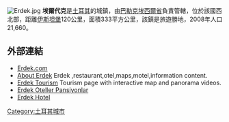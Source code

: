[[File:Erdek.jpg|thumb]]
'''埃爾代克'''是[[土耳其|土耳其]]的城鎮，由[[巴勒克埃西爾省|巴勒克埃西爾省]]負責管轄，位於該國西北部，距離[[伊斯坦堡|伊斯坦堡]]120公里，面積333平方公里，該鎮是旅遊勝地，2008年人口21,660。

==外部連結==
*[http://www.erdek.com/ Erdek.com]{{Wayback|url=http://www.erdek.com/ |date=20111109052104 }}
*[http://www.kapidag.com/erdek/ About Erdek] {{Wayback|url=http://www.kapidag.com/erdek/ |date=20201023114754 }} Erdek ,restaurant,otel,maps,motel,information content.
*[https://web.archive.org/web/20071231162335/http://www.erdekturizm.com/ Erdek Tourism] Tourism page with interactive map and panorama videos.
*[http://www.erdek.ws Erdek Oteller Pansiyonlar] {{Wayback|url=http://www.erdek.ws/ |date=20201019231713 }}
*[http://www.pinarotel.com Erdek Hotel] {{Wayback|url=http://www.pinarotel.com/ |date=20200519134850 }}

{{Turkey-geo-stub}}
[[Category:土耳其城市|Category:土耳其城市]]